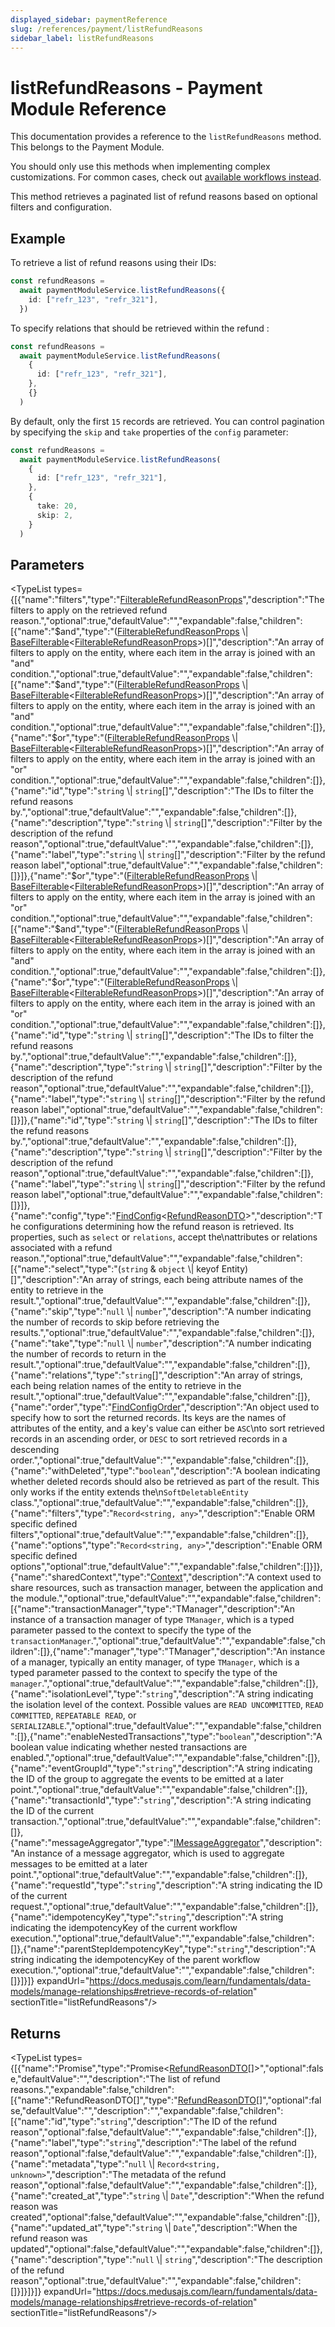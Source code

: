 ```yaml
---
displayed_sidebar: paymentReference
slug: /references/payment/listRefundReasons
sidebar_label: listRefundReasons
---
```



# listRefundReasons - Payment Module Reference

This documentation provides a reference to the `listRefundReasons` method. This belongs to the Payment Module.

<Note>

You should only use this methods when implementing complex customizations. For common cases, check out [available workflows instead](/medusa-workflows-reference).

</Note>

This method retrieves a paginated list of refund reasons based on optional filters and configuration.

## Example

To retrieve a list of refund reasons using their IDs:

```ts
const refundReasons =
  await paymentModuleService.listRefundReasons({
    id: ["refr_123", "refr_321"],
  })
```

To specify relations that should be retrieved within the refund :

```ts
const refundReasons =
  await paymentModuleService.listRefundReasons(
    {
      id: ["refr_123", "refr_321"],
    },
    {}
  )
```

By default, only the first `15` records are retrieved. You can control pagination by specifying the `skip` and `take` properties of the `config` parameter:

```ts
const refundReasons =
  await paymentModuleService.listRefundReasons(
    {
      id: ["refr_123", "refr_321"],
    },
    {
      take: 20,
      skip: 2,
    }
  )
```

## Parameters

<TypeList types={[{"name":"filters","type":"[FilterableRefundReasonProps](../../../interfaces/payment.FilterableRefundReasonProps/page.mdx)","description":"The filters to apply on the retrieved refund reason.","optional":true,"defaultValue":"","expandable":false,"children":[{"name":"$and","type":"([FilterableRefundReasonProps](../../../interfaces/payment.FilterableRefundReasonProps/page.mdx) \\| [BaseFilterable](../../../interfaces/payment.BaseFilterable/page.mdx)&#60;[FilterableRefundReasonProps](../../../interfaces/payment.FilterableRefundReasonProps/page.mdx)&#62;)[]","description":"An array of filters to apply on the entity, where each item in the array is joined with an \"and\" condition.","optional":true,"defaultValue":"","expandable":false,"children":[{"name":"$and","type":"([FilterableRefundReasonProps](../../../interfaces/payment.FilterableRefundReasonProps/page.mdx) \\| [BaseFilterable](../../../interfaces/payment.BaseFilterable/page.mdx)&#60;[FilterableRefundReasonProps](../../../interfaces/payment.FilterableRefundReasonProps/page.mdx)&#62;)[]","description":"An array of filters to apply on the entity, where each item in the array is joined with an \"and\" condition.","optional":true,"defaultValue":"","expandable":false,"children":[]},{"name":"$or","type":"([FilterableRefundReasonProps](../../../interfaces/payment.FilterableRefundReasonProps/page.mdx) \\| [BaseFilterable](../../../interfaces/payment.BaseFilterable/page.mdx)&#60;[FilterableRefundReasonProps](../../../interfaces/payment.FilterableRefundReasonProps/page.mdx)&#62;)[]","description":"An array of filters to apply on the entity, where each item in the array is joined with an \"or\" condition.","optional":true,"defaultValue":"","expandable":false,"children":[]},{"name":"id","type":"`string` \\| `string`[]","description":"The IDs to filter the refund reasons by.","optional":true,"defaultValue":"","expandable":false,"children":[]},{"name":"description","type":"`string` \\| `string`[]","description":"Filter by the description of the refund reason","optional":true,"defaultValue":"","expandable":false,"children":[]},{"name":"label","type":"`string` \\| `string`[]","description":"Filter by the refund reason label","optional":true,"defaultValue":"","expandable":false,"children":[]}]},{"name":"$or","type":"([FilterableRefundReasonProps](../../../interfaces/payment.FilterableRefundReasonProps/page.mdx) \\| [BaseFilterable](../../../interfaces/payment.BaseFilterable/page.mdx)&#60;[FilterableRefundReasonProps](../../../interfaces/payment.FilterableRefundReasonProps/page.mdx)&#62;)[]","description":"An array of filters to apply on the entity, where each item in the array is joined with an \"or\" condition.","optional":true,"defaultValue":"","expandable":false,"children":[{"name":"$and","type":"([FilterableRefundReasonProps](../../../interfaces/payment.FilterableRefundReasonProps/page.mdx) \\| [BaseFilterable](../../../interfaces/payment.BaseFilterable/page.mdx)&#60;[FilterableRefundReasonProps](../../../interfaces/payment.FilterableRefundReasonProps/page.mdx)&#62;)[]","description":"An array of filters to apply on the entity, where each item in the array is joined with an \"and\" condition.","optional":true,"defaultValue":"","expandable":false,"children":[]},{"name":"$or","type":"([FilterableRefundReasonProps](../../../interfaces/payment.FilterableRefundReasonProps/page.mdx) \\| [BaseFilterable](../../../interfaces/payment.BaseFilterable/page.mdx)&#60;[FilterableRefundReasonProps](../../../interfaces/payment.FilterableRefundReasonProps/page.mdx)&#62;)[]","description":"An array of filters to apply on the entity, where each item in the array is joined with an \"or\" condition.","optional":true,"defaultValue":"","expandable":false,"children":[]},{"name":"id","type":"`string` \\| `string`[]","description":"The IDs to filter the refund reasons by.","optional":true,"defaultValue":"","expandable":false,"children":[]},{"name":"description","type":"`string` \\| `string`[]","description":"Filter by the description of the refund reason","optional":true,"defaultValue":"","expandable":false,"children":[]},{"name":"label","type":"`string` \\| `string`[]","description":"Filter by the refund reason label","optional":true,"defaultValue":"","expandable":false,"children":[]}]},{"name":"id","type":"`string` \\| `string`[]","description":"The IDs to filter the refund reasons by.","optional":true,"defaultValue":"","expandable":false,"children":[]},{"name":"description","type":"`string` \\| `string`[]","description":"Filter by the description of the refund reason","optional":true,"defaultValue":"","expandable":false,"children":[]},{"name":"label","type":"`string` \\| `string`[]","description":"Filter by the refund reason label","optional":true,"defaultValue":"","expandable":false,"children":[]}]},{"name":"config","type":"[FindConfig](../../../interfaces/payment.FindConfig/page.mdx)&#60;[RefundReasonDTO](../../../interfaces/payment.RefundReasonDTO/page.mdx)&#62;","description":"The configurations determining how the refund reason is retrieved. Its properties, such as `select` or `relations`, accept the\nattributes or relations associated with a refund reason.","optional":true,"defaultValue":"","expandable":false,"children":[{"name":"select","type":"(`string` & `object` \\| keyof Entity)[]","description":"An array of strings, each being attribute names of the entity to retrieve in the result.","optional":true,"defaultValue":"","expandable":false,"children":[]},{"name":"skip","type":"`null` \\| `number`","description":"A number indicating the number of records to skip before retrieving the results.","optional":true,"defaultValue":"","expandable":false,"children":[]},{"name":"take","type":"`null` \\| `number`","description":"A number indicating the number of records to return in the result.","optional":true,"defaultValue":"","expandable":false,"children":[]},{"name":"relations","type":"`string`[]","description":"An array of strings, each being relation names of the entity to retrieve in the result.","optional":true,"defaultValue":"","expandable":false,"children":[]},{"name":"order","type":"[FindConfigOrder](../../../types/payment.FindConfigOrder/page.mdx)","description":"An object used to specify how to sort the returned records. Its keys are the names of attributes of the entity, and a key's value can either be `ASC`\nto sort retrieved records in an ascending order, or `DESC` to sort retrieved records in a descending order.","optional":true,"defaultValue":"","expandable":false,"children":[]},{"name":"withDeleted","type":"`boolean`","description":"A boolean indicating whether deleted records should also be retrieved as part of the result. This only works if the entity extends the\n`SoftDeletableEntity` class.","optional":true,"defaultValue":"","expandable":false,"children":[]},{"name":"filters","type":"`Record<string, any>`","description":"Enable ORM specific defined filters","optional":true,"defaultValue":"","expandable":false,"children":[]},{"name":"options","type":"`Record<string, any>`","description":"Enable ORM specific defined options","optional":true,"defaultValue":"","expandable":false,"children":[]}]},{"name":"sharedContext","type":"[Context](../../../interfaces/payment.Context/page.mdx)","description":"A context used to share resources, such as transaction manager, between the application and the module.","optional":true,"defaultValue":"","expandable":false,"children":[{"name":"transactionManager","type":"TManager","description":"An instance of a transaction manager of type `TManager`, which is a typed parameter passed to the context to specify the type of the `transactionManager`.","optional":true,"defaultValue":"","expandable":false,"children":[]},{"name":"manager","type":"TManager","description":"An instance of a manager, typically an entity manager, of type `TManager`, which is a typed parameter passed to the context to specify the type of the `manager`.","optional":true,"defaultValue":"","expandable":false,"children":[]},{"name":"isolationLevel","type":"`string`","description":"A string indicating the isolation level of the context. Possible values are `READ UNCOMMITTED`, `READ COMMITTED`, `REPEATABLE READ`, or `SERIALIZABLE`.","optional":true,"defaultValue":"","expandable":false,"children":[]},{"name":"enableNestedTransactions","type":"`boolean`","description":"A boolean value indicating whether nested transactions are enabled.","optional":true,"defaultValue":"","expandable":false,"children":[]},{"name":"eventGroupId","type":"`string`","description":"A string indicating the ID of the group to aggregate the events to be emitted at a later point.","optional":true,"defaultValue":"","expandable":false,"children":[]},{"name":"transactionId","type":"`string`","description":"A string indicating the ID of the current transaction.","optional":true,"defaultValue":"","expandable":false,"children":[]},{"name":"messageAggregator","type":"[IMessageAggregator](../../../interfaces/payment.IMessageAggregator/page.mdx)","description":"An instance of a message aggregator, which is used to aggregate messages to be emitted at a later point.","optional":true,"defaultValue":"","expandable":false,"children":[]},{"name":"requestId","type":"`string`","description":"A string indicating the ID of the current request.","optional":true,"defaultValue":"","expandable":false,"children":[]},{"name":"idempotencyKey","type":"`string`","description":"A string indicating the idempotencyKey of the current workflow execution.","optional":true,"defaultValue":"","expandable":false,"children":[]},{"name":"parentStepIdempotencyKey","type":"`string`","description":"A string indicating the idempotencyKey of the parent workflow execution.","optional":true,"defaultValue":"","expandable":false,"children":[]}]}]} expandUrl="https://docs.medusajs.com/learn/fundamentals/data-models/manage-relationships#retrieve-records-of-relation" sectionTitle="listRefundReasons"/>

## Returns

<TypeList types={[{"name":"Promise","type":"Promise&#60;[RefundReasonDTO](../../../interfaces/payment.RefundReasonDTO/page.mdx)[]&#62;","optional":false,"defaultValue":"","description":"The list of refund reasons.","expandable":false,"children":[{"name":"RefundReasonDTO[]","type":"[RefundReasonDTO](../../../interfaces/payment.RefundReasonDTO/page.mdx)[]","optional":false,"defaultValue":"","description":"","expandable":false,"children":[{"name":"id","type":"`string`","description":"The ID of the refund reason","optional":false,"defaultValue":"","expandable":false,"children":[]},{"name":"label","type":"`string`","description":"The label of the refund reason","optional":false,"defaultValue":"","expandable":false,"children":[]},{"name":"metadata","type":"`null` \\| `Record<string, unknown>`","description":"The metadata of the refund reason","optional":false,"defaultValue":"","expandable":false,"children":[]},{"name":"created_at","type":"`string` \\| `Date`","description":"When the refund reason was created","optional":false,"defaultValue":"","expandable":false,"children":[]},{"name":"updated_at","type":"`string` \\| `Date`","description":"When the refund reason was updated","optional":false,"defaultValue":"","expandable":false,"children":[]},{"name":"description","type":"`null` \\| `string`","description":"The description of the refund reason","optional":true,"defaultValue":"","expandable":false,"children":[]}]}]}]} expandUrl="https://docs.medusajs.com/learn/fundamentals/data-models/manage-relationships#retrieve-records-of-relation" sectionTitle="listRefundReasons"/>
